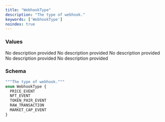 ```yaml
---
title: "WebhookType"
description: "The type of webhook."
keywords: ['WebhookType']
noindex: true
---
```


### Values

<ResponseField name="PRICE_EVENT" type="enum">
  No description provided
</ResponseField>

<ResponseField name="NFT_EVENT" type="enum">
  No description provided
</ResponseField>

<ResponseField name="TOKEN_PAIR_EVENT" type="enum">
  No description provided
</ResponseField>

<ResponseField name="RAW_TRANSACTION" type="enum">
  No description provided
</ResponseField>

<ResponseField name="MARKET_CAP_EVENT" type="enum">
  No description provided
</ResponseField>

### Schema


```graphql 
"""The type of webhook."""
enum WebhookType {
  PRICE_EVENT
  NFT_EVENT
  TOKEN_PAIR_EVENT
  RAW_TRANSACTION
  MARKET_CAP_EVENT
}
```
